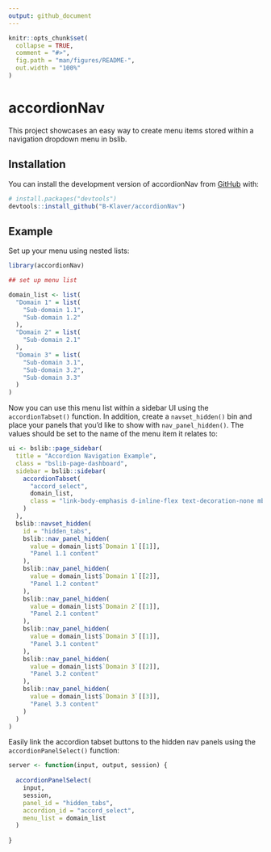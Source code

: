```yaml
---
output: github_document
---
```


<!-- README.md is generated from README.Rmd. Please edit that file -->

```r
knitr::opts_chunk$set(
  collapse = TRUE,
  comment = "#>",
  fig.path = "man/figures/README-",
  out.width = "100%"
)
```

# accordionNav

<!-- badges: start -->
<!-- badges: end -->

This project showcases an easy way to create menu items stored within a navigation dropdown menu in bslib. 

## Installation

You can install the development version of accordionNav from [GitHub](https://github.com/) with:

``` r
# install.packages("devtools")
devtools::install_github("B-Klaver/accordionNav")
```

## Example

Set up your menu using nested lists:

```r
library(accordionNav)

## set up menu list

domain_list <- list(
  "Domain 1" = list(
    "Sub-domain 1.1",
    "Sub-domain 1.2"
  ),
  "Domain 2" = list(
    "Sub-domain 2.1"
  ),
  "Domain 3" = list(
    "Sub-domain 3.1",
    "Sub-domain 3.2",
    "Sub-domain 3.3"
  )
)

```

Now you can use this menu list within a sidebar UI using the `accordionTabset()` function. In addition, create a `navset_hidden()`
bin and place your panels that you'd like to show with `nav_panel_hidden()`. The values should be set to the name of the menu item it relates to:

```r

ui <- bslib::page_sidebar(
  title = "Accordion Navigation Example",
  class = "bslib-page-dashboard",
  sidebar = bslib::sidebar(
    accordionTabset(
      "accord_select", 
      domain_list,
      class = "link-body-emphasis d-inline-flex text-decoration-none mb-3 rounded w-100"
    )
  ),
  bslib::navset_hidden(
    id = "hidden_tabs",
    bslib::nav_panel_hidden(
      value = domain_list$`Domain 1`[[1]],
      "Panel 1.1 content"
    ),
    bslib::nav_panel_hidden(
      value = domain_list$`Domain 1`[[2]],
      "Panel 1.2 content"
    ),
    bslib::nav_panel_hidden(
      value = domain_list$`Domain 2`[[1]],
      "Panel 2.1 content"
    ),
    bslib::nav_panel_hidden(
      value = domain_list$`Domain 3`[[1]],
      "Panel 3.1 content"
    ),
    bslib::nav_panel_hidden(
      value = domain_list$`Domain 3`[[2]],
      "Panel 3.2 content"
    ),
    bslib::nav_panel_hidden(
      value = domain_list$`Domain 3`[[3]],
      "Panel 3.3 content"
    )
  )
)

```


Easily link the accordion tabset buttons to the hidden nav panels using the `accordionPanelSelect()` function:

```r

server <- function(input, output, session) {
  
  accordionPanelSelect(
    input, 
    session,
    panel_id = "hidden_tabs",
    accordion_id = "accord_select",
    menu_list = domain_list
  )
  
}

```